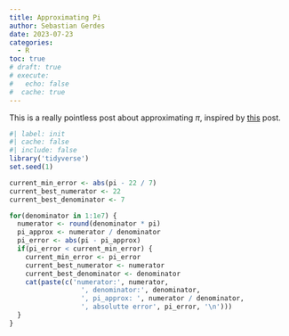 ```yaml
---
title: Approximating Pi
author: Sebastian Gerdes
date: 2023-07-23
categories:
  - R
toc: true
# draft: true
# execute: 
#   echo: false
#  cache: true
---
```


This is a really pointless post about approximating $\pi$, inspired by [this](https://www.r-bloggers.com/2023/07/happy-pi-approximation-day/) post.

```r
#| label: init
#| cache: false
#| include: false
library('tidyverse')
set.seed(1)
```


```r
current_min_error <- abs(pi - 22 / 7)
current_best_numerator <- 22
current_best_denominator <- 7

for(denominator in 1:1e7) {
  numerator <- round(denominator * pi)
  pi_approx <- numerator / denominator
  pi_error <- abs(pi - pi_approx)
  if(pi_error < current_min_error) {
    current_min_error <- pi_error
    current_best_numerator <- numerator
    current_best_denominator <- denominator
    cat(paste(c('numerator:', numerator, 
                  ', denominator:', denominator, 
                  ', pi_approx: ', numerator / denominator, 
                  ', absolutte error', pi_error, '\n')))
  }
}
```

